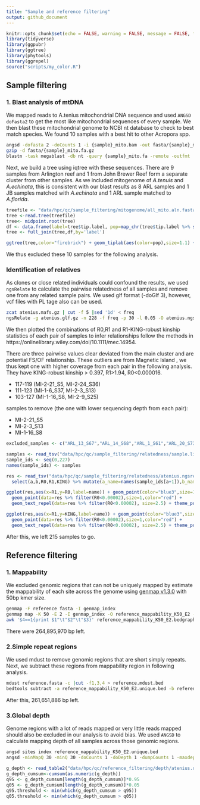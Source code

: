 ```yaml
---
title: "Sample and reference filtering"
output: github_document
---
```


```r
knitr::opts_chunk$set(echo = FALSE, warning = FALSE, message = FALSE, fig.retina = 2)
library(tidyverse)
library(ggpubr)
library(ggtree)
library(phytools)
library(ggrepel)
source("scripts/my_color.R")
```

## Sample filtering

### 1. Blast analysis of mtDNA
We mapped reads to A.tenius mitochondrial DNA sequence and used `ANGSD doFasta2` to get the most like mitochondrial sequences of every sample. We then blast these mitochondrial genome to NCBI nt database to check to best match species. We found 10 samples with a best hit to other Acropora spp.

```bash
angsd -dofasta 2 -doCounts 1 -i {sample}_mito.bam -out fasta/{sample}_mito
gzip -d fasta/{sample}_mito.fa.gz
blastn -task megablast -db nt -query {sample}_mito.fa -remote -outfmt  '6 qseqid sseqid pident mismatch gapopen evalue staxids sscinames scomnames sskingdoms stitle' -out {sample}.blast
```

Next, we build a tree using iqtree with these sequences. There are 9 samples from Arlington reef and 1 from John Brewer Reef form a separate cluster from other samples. As we included mitogenome of *A.tenuis* and *A.echinata*, this is consistent with our blast results as 8 ARL samples and 1 JB samples matched with *A.echinata* and 1 ARL sample matched to *A.florida*.

```r
treefile <- "data/hpc/qc/sample_filtering/mitogenome/all_mito.aln.fasta.treefile"
tree <-read.tree(treefile)
tree<- midpoint.root(tree) 
df <- data.frame(label=tree$tip.label, pop=map_chr(tree$tip.label %>% str_split("_|-"), first))
tree <- full_join(tree,df,by='label') 

ggtree(tree,color="firebrick") + geom_tiplab(aes(color=pop),size=1.1) + scale_color_manual(values = site_colors(), guide=F)
```

We thus excluded these 10 samples for the following analysis.

### Identification of relatives

As clones or close related individuals could confound the results, we used `ngsRelate` to calculate the pairwise relatedness of all samples and remove one from any related sample pairs. We used glf format (-doGlf 3), however, vcf files with PL tage also can be used.

```bash
zcat atenius.mafs.gz | cut -f 5 |sed '1d' < freq
ngsRelate -g atenius.glf.gz -n 228 -f freq -p 30 -l 0.05 -O atenius.ngsrelate.txt
```

We then plotted the combinations of R0,R1 and R1-KING-robust kinship statistics of each pair of samples to infer relationships follow the methods in https://onlinelibrary.wiley.com/doi/10.1111/mec.14954.

There are three pairwise values clear deviated from the main cluster and are potential FS/OF relationship. These outliers are from Magnetic Island , we thus kept one with higher coverage from each pair in the following analysis. They have KING-robust kinship > 0.397, R1>1.94, R0<0.000016.

 - 117-119 (MI-2-21_S5, MI-2-24_S36)
 - 111-123 (MI-1-6_S37, MI-2-3_S13)
 - 103-127 (MI-1-16_S8, MI-2-9_S25)
 
 samples to remove (the one with lower sequencing depth from each pair):
 
 - MI-2-21_S5
 - MI-2-3_S13
 - MI-1-16_S8

```r
excluded_samples <- c("ARL_13_S67","ARL_14_S68","ARL_1_S61","ARL_20_S73","ARL_21_S74","ARL_22_S75","ARL_23_S76","ARL_3_S63","ARL_5_S65","JB_5_S5")

samples <- read_tsv("data/hpc/qc/sample_filtering/relatedness/sample.list",col_names = F) %>% select(X1) %>% pull
sample_ids <- seq(0,227)
names(sample_ids) <- samples

res <- read_tsv("data/hpc/qc/sample_filtering/relatedness/atenius.ngsrelate.txt") %>% 
  select(a,b,R0,R1,KING) %>% mutate(a_name=names(sample_ids[a+1]),b_name=names(sample_ids[b+1]), type=ifelse(substr(a_name,1,3)==substr(b_name,1,3),"within","between"),name=paste(a_name,b_name,sep = " - ")) %>% filter(!a_name %in% excluded_samples,! b_name %in% excluded_samples)

ggplot(res,aes(x=R1,y=R0,label=name)) + geom_point(color="blue3",size=1)+
  geom_point(data=res %>% filter(R0<0.00002),size=1,color="red") +
  geom_text_repel(data=res %>% filter(R0<0.00002), size=2.5) + theme_pubr()

ggplot(res,aes(x=R1,y=KING,label=name)) + geom_point(color="blue3",size=1) + 
  geom_point(data=res %>% filter(R0<0.00002),size=1,color="red") +
  geom_text_repel(data=res %>% filter(R0<0.00002), size=2.5) + theme_pubr()
```

After this, we left 215 samples to go.

## Reference filtering

### 1. Mappability

We excluded genomic regions that can not be uniquely mapped by estimate the mappability of each site across the genome using [genmap v1.3.0](https://github.com/cpockrandt/genmap) with 50bp kmer size.

```bash
genmap -F reference fasta -I genmap_index
genmap map -K 50 -E 2 -I genmap_index -O reference_mappability_K50_E2 -t -w -bg
awk '$4==1{print $1"\t"$2"\t"$3}' reference_mappability_K50_E2.bedgraph > reference_mappability_K50_E2.unique.bed
```

There were 264,895,970 bp left.


### 2.Simple repeat regions

We used mdust to remove genomic regions that are short simply repeats. Next, we subtract these regions from mappability region in following analysis.

```bash
mdust reference.fasta -c |cut -f1,3,4 > reference.mdust.bed
bedtools subtract -a reference_mappability_K50_E2.unique.bed -b reference.mdust.bed
```

After this, 261,651,886 bp left.

### 3.Global depth

Genome regions with a lot of reads mapped or very little reads mapped should also be excluded in our analysis to avoid bias. We used `ANGSD` to calculate mapping depth of all samples across those genomic regions.

```bash
angsd sites index reference_mappability_K50_E2.unique.bed
angsd -minMapQ 30 -minQ 30 -doCounts 1 -doDepth 1 -dumpCounts 1 -maxdepth 3000 -b ind215_bam.list -out atenius  -nThreads 20 -sites reference_mappability_K50_E2.unique.bed
```

```r
g_depth <- read_table2("data/hpc/qc/reference_filtering/depth/atenius.depthGlobal", col_names = F, col_types = cols("X3002"=col_skip()))
g_depth_cumsum<-cumsum(as.numeric(g_depth))
q95 <- g_depth_cumsum[length(g_depth_cumsum)]*0.95
q05 <- g_depth_cumsum[length(g_depth_cumsum)]*0.05
q95.threshold <- min(which(g_depth_cumsum > q95))
q05.threshold <- min(which(g_depth_cumsum > q05))
```

